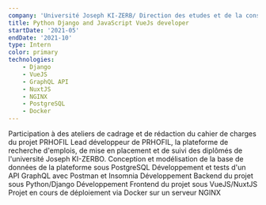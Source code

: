 ```yaml
---
company: 'Université Joseph KI-ZERB/ Direction des etudes et de la consultation'
title: Python Django and JavaScript VueJs developer 
startDate: '2021-05'
endDate: '2021-10'
type: Intern
color: primary
technologies: 
    - Django
    - VueJS
    - GraphQL API
    - NuxtJS
    - NGINX
    - PostgreSQL
    - Docker
---
```

Participation à des ateliers de cadrage et de rédaction du
cahier de charges du projet PRHOFIL
Lead développeur de PRHOFIL, la plateforme de recherche
d'emplois, de mise en placement et de suivi des diplômés de
l'université Joseph KI-ZERBO.
Conception et modélisation de la base de données de la
plateforme sous PostgreSQL
Développement et tests d'un API GraphQL avec Postman et
Insomnia
Développement Backend du projet sous Python/Django
Développement Frontend du projet sous VueJS/NuxtJS
Projet en cours de déploiement via Docker sur un serveur
NGINX
